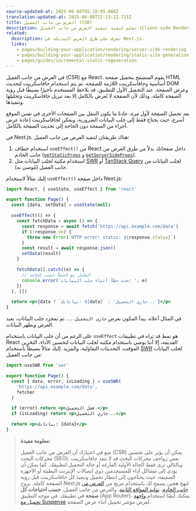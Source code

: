 ```yaml
---
source-updated-at: 2025-06-08T05:18:05.000Z
translation-updated-at: 2025-06-08T22:13:12.721Z
title: العرض من جانب العميل (CSR)
description: تعلم كيفية تنفيذ العرض من جانب العميل (Client-side Rendering) في موجه الصفحات (Pages Router).
related:
  description: تعرف على طرق العرض البديلة في Next.js.
  links:
    - pages/building-your-application/rendering/server-side-rendering
    - pages/building-your-application/rendering/static-site-generation
    - pages/guides/incremental-static-regeneration
---
```


في العرض من جانب العميل (CSR) مع React، يقوم المتصفح بتحميل صفحة HTML أساسية وجافاسكريبت اللازمة للصفحة. ثم يتم استخدام جافاسكريبت لتحديث DOM وعرض الصفحة. عند التحميل الأول للتطبيق، قد يلاحظ المستخدم تأخيرًا بسيطًا قبل رؤية الصفحة كاملة، وذلك لأن الصفحة لا تُعرض بالكامل إلا بعد تنزيل جافاسكريبت وتحليلها وتنفيذها.

بعد تحميل الصفحة لأول مرة، عادةً ما يكون التنقل بين الصفحات الأخرى في نفس الموقع أسرع، حيث يحتاج فقط إلى جلب البيانات الضرورية، ويمكن لجافاسكريبت إعادة عرض أجزاء من الصفحة دون الحاجة إلى تحديث الصفحة بالكامل.

في Next.js، هناك طريقتان لتنفيذ العرض من جانب العميل:

1. استخدام خطاف `useEffect()` من React داخل صفحاتك بدلاً من طرق العرض من جانب الخادم ([`getStaticProps`](/docs/pages/building-your-application/data-fetching/get-static-props) و [`getServerSideProps`](/docs/pages/building-your-application/data-fetching/get-server-side-props)).
2. استخدام مكتبة لجلب البيانات مثل [SWR](https://swr.vercel.app/) أو [TanStack Query](https://tanstack.com/query/latest/) لجلب البيانات من جانب العميل (مُوصى به).

إليك مثالاً لاستخدام `useEffect()` داخل صفحة Next.js:

```jsx filename="pages/index.js"
import React, { useState, useEffect } from 'react'

export function Page() {
  const [data, setData] = useState(null)

  useEffect(() => {
    const fetchData = async () => {
      const response = await fetch('https://api.example.com/data')
      if (!response.ok) {
        throw new Error(`HTTP error! status: ${response.status}`)
      }
      const result = await response.json()
      setData(result)
    }

    fetchData().catch((e) => {
      // التعامل مع الخطأ حسب الحاجة
      console.error('حدث خطأ أثناء جلب البيانات: ', e)
    })
  }, [])

  return <p>{data ? `بياناتك: ${data}` : 'جاري التحميل...'}</p>
}
```

في المثال أعلاه، يبدأ المكون بعرض `جاري التحميل...`. ثم بمجرد جلب البيانات، يعيد العرض ويظهر البيانات.

على الرغم من أن جلب البيانات باستخدام `useEffect` هو نمط قد تراه في تطبيقات React القديمة، إلا أننا نوصي باستخدام مكتبة لجلب البيانات لتحسين الأداء، التخزين المؤقت، التحديثات التفاؤلية، والمزيد. إليك مثالاً بسيطاً باستخدام [SWR](https://swr.vercel.app/) لجلب البيانات من جانب العميل:

```jsx filename="pages/index.js"
import useSWR from 'swr'

export function Page() {
  const { data, error, isLoading } = useSWR(
    'https://api.example.com/data',
    fetcher
  )

  if (error) return <p>فشل التحميل.</p>
  if (isLoading) return <p>جاري التحميل...</p>

  return <p>بياناتك: {data}</p>
}
```

> **معلومة مفيدة**:
>
> ضع في اعتبارك أن العرض من جانب العميل (CSR) يمكن أن يؤثر على تحسين محركات البحث (SEO). بعض زواحف محركات البحث قد لا تنفذ جافاسكريبت وبالتالي ترى فقط الحالة الأولية الفارغة أو حالة التحميل لتطبيقك. كما يمكن أن يؤدي إلى مشاكل أداء للمستخدمين ذوي اتصالات الإنترنت البطيئة أو الأجهزة الضعيفة، حيث يحتاجون إلى انتظار تحميل وتنفيذ كل جافاسكريبت قبل رؤية الصفحة كاملة. يروج Next.js لنهج هجين يسمح لك باستخدام مزيج من [العرض من جانب الخادم](/docs/pages/building-your-application/rendering/server-side-rendering)، [توليد المواقع الثابتة](/docs/pages/building-your-application/rendering/static-site-generation)، والعرض من جانب العميل، **حسب احتياجات كل صفحة** في تطبيقك. في موجه التطبيق (App Router)، يمكنك أيضًا استخدام [واجهة تحميل مع Suspense](/docs/app/api-reference/file-conventions/loading) لعرض مؤشر تحميل أثناء عرض الصفحة.